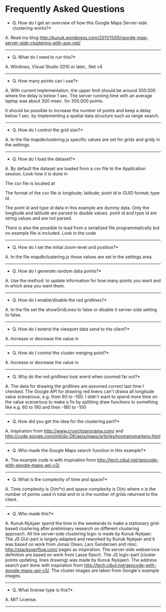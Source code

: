 = Frequently Asked Questions = 

*Q. How do I get an overview of how this Google Maps Server-side clustering works?*

A. Read my blog http://kunuk.wordpress.com/2011/11/05/google-map-server-side-clustering-with-asp-net/

---------------------------------

*Q. What do I need to run this?*

A. Windows, Visual Studio 2010 or later, .Net v4

---------------------------------

*Q. How many points can I use?*

A. With current implementation, the upper limit should be around 300.000 where the delay is below 1 sec. The server running time with an average laptop was about 300 msec. for 300.000 points. 

It should be possible to increase the number of points and keep a delay below 1 sec. by implementing a spatial data structure such as range search.

---------------------------------

*Q. How do I control the grid size?*

A. In the file mapdkclustering.js
specific values are set for gridx and gridy in the settings.

---------------------------------

*Q. How do I load the dataset?*

A. By default the dataset are loaded from a csv file to the Application session.
Look how it is done in {{{Kunukn.GooglemapsClustering.WebGoogleMapClustering.Application_Start}}}

The csv file is located at 
{{{GoogleMapsClustering/WebGoogleMapsClustering/AreaGMC/Files/Points.csv}}}

The format of the csv file is 
longitude; latitude; point id in GUID format; type id.

The point id and type id data in this example are dummy data.
Only the longitude and latitude are parsed to double values.
point id and type id are string values and are not parsed.

There is also the possible to load from a serialized file programmatically but no example file is included.
Look in the code {{{Kunukn.GooglemapsClustering.DataUtility.Dataset.LoadDatasetFromDatabase()}}}

---------------------------------

*Q. How do I set the initial zoom-level and position?*

A. In the file mapdkclustering.js
those values are set in the settings area.

---------------------------------

*Q. How do I generate random data points?*

A. Use the method: {{{Kunukn.GooglemapsClustering.TestConsole.Program.GenerateRandomDatasetToCSVFile()}}}
to update information for how many points you want and in which area you want them.

---------------------------------

*Q. How do I enable/disable the red gridlines?*

A. In the file {{{mapdkclustering.js }}}
set the showGridLines to false or disable it server-side
setting {{{Kunukn.GooglemapsClustering.Clustering.Config.DoShowGridLinesInGoogleMap}}} to false. 

---------------------------------

*Q. How do I extend the viewport data send to the client?*

A. Increase or decrease the value in 
{{{Kunukn.GooglemapsClustering.Clustering.Config.OuterGridExtend}}}

---------------------------------

*Q. How do I control the cluster merging point?*

A. Increase or decrease the value in 
{{{Kunukn.GooglemapsClustering.Clustering.Config.MergeWithin}}}

---------------------------------

*Q. Why do the red gridlines look wierd when zoomed far out?*

A. The data for drawing the gridlines are assumed correct last time I checked. The Google API 
for drawing red linens can't drawa all longitude value scenarious, 
e.g. from 60 to -100. I didn't want to spend more time on the value scenarious to make a fix 
by splitting draw functions to something like e.g. 60 to 180 and then -180 to -100

---------------------------------

*Q. How did you get the idea for the clustering part?*

A. Inspiration from 
http://www.crunchpanorama.com/ and 
http://code.google.com/intl/da-DK/apis/maps/articles/toomanymarkers.html

---------------------------------

*Q. Who made the Google Maps search function in this example?*

A. The example code is with inspiration from
http://tech.cibul.net/geocode-with-google-maps-api-v3/

---------------------------------

*Q. What is the complexity of time and space?*

A. Time complexity is O(m*n) and space complexity is O(n) where n is the number of points used in total and m is the number of grids returned to the client.

---------------------------------

*Q. Who made this?*

A. Kunuk Nykjaer spend the time in the weekends to make 
a stationary grid-based clustering after preliminary research on different clustering approach.
All the server-side clustering logic is made by Kunuk Nykjaer.
The JS GUI-part is largely adapted and reworked by Kunuk Nykjaer and it was based on work 
from Jonas Olsen, Lars Gundersen and misc. http://stackoverflow.com/ pages as inspiration. 
The server-side webservice definition are based on work from Lasse Rasch.
The JS logic-part (cluster points updating, lines drawing) was made by Kunuk Nykjaer).
The address search part done with inspiration 
from http://tech.cibul.net/geocode-with-google-maps-api-v3/.
The cluster images are taken from Google's example images.

---------------------------------

*Q. What license type is this?*

A. MIT License.

---------------------------------